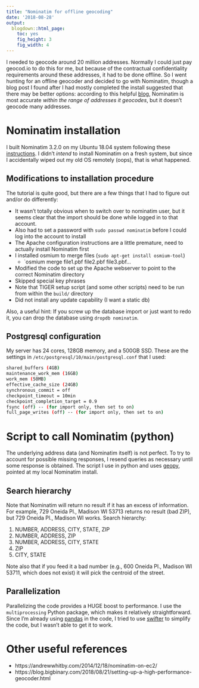 ```yaml
---
title: "Nominatim for offline geocoding"
date: '2018-08-28'
output:
  blogdown::html_page:
    toc: yes
    fig_height: 3
    fig_width: 4
---
```


I needed to geocode around 20 million addresses. Normally I could just pay geocod.io to do this for me, but because of the contractual confidentiality requirements around these addresses, it had to be done offline. So I went hunting for an offline geocoder and decided to go with Nominatim, though a blog post I found after I had mostly completed the install suggested that there may be better options: according to this helpful [blog](https://danpelota.com/blog/geocoder-showdown-part-3/), Nominatim is most accurate _within the range of addresses it geocodes_, but it doesn't geocode many addresses.  

# Nominatim installation 

I built Nominatim 3.2.0 on my Ubuntu 18.04 system following these [instructions](http://nominatim.org/release-docs/latest/appendix/Install-on-Ubuntu-18/). I didn't _intend_ to install Nominatim on a fresh system, but since I accidentally wiped out my old OS remotely (oops), that is what happened. 

## Modifications to installation procedure
The tutorial is quite good, but there are a few things that I had to figure out and/or do differently:

- It wasn't totally obvious when to switch over to nominatim user, but it seems clear that the import should be done while logged in to that account.
- Also had to set a password with `sudo passwd nominatim` before I could log into the account to install
- The Apache configuration instructions are a little premature, need to actually install Nominatim first
- I installed osmium to merge files (`sudo apt-get install osmium-tool`)
  - `osmium merge file1.pbf file2.pbf file3.pbf...
- Modified the code to set up the Apache webserver to point to the correct Nominatim directory
- Skipped special key phrases
- Note that TIGER setup script (and some other scripts) need to be run from within the `build/` directory
- Did not install any update capability (I want a static db)

Also, a useful hint: If you screw up the database import or just want to redo it, you can drop the database using `dropdb nominatim`. 

## Postgresql configuration
My server has 24 cores, 128GB memory, and a 500GB SSD. These are the settings in `/etc/postgresql/10/main/postgresql.conf` that I used:

```bash
shared_buffers (4GB)
maintenance_work_mem (16GB)
work_mem (50MB)
effective_cache_size (24GB)
synchronous_commit = off
checkpoint_timeout = 10min
checkpoint_completion_target = 0.9
fsync (off) -- (for import only, then set to on)
full_page_writes (off) -- (for import only, then set to on)
```


# Script to call Nominatim (python)

The underlying address data (and Nominatim itself) is not perfect. To try to account for possible missing responses, I resend queries as necessary until some response is obtained. The script I use in python and uses [geopy](https://geopy.readthedocs.io/en/stable/), pointed at my local Nominatim install.

## Search hierarchy
Note that Nominatim will return no result if it has an excess of information. For example, 729 Oneida Pl., Madison WI 53713 returns no result (bad ZIP), but 729 Oneida Pl., Madison WI works.  Search hierarchy:

1. NUMBER, ADDRESS, CITY, STATE, ZIP
2. NUMBER, ADDRESS, ZIP
2. NUMBER, ADDRESS, CITY, STATE
3. ZIP
4. CITY, STATE

Note also that if you feed it a bad number (e.g., 600 Oneida Pl., Madison WI 53711, which does not exist) it will pick the centroid of the street. 

## Parallelization
Parallelizing the code provides a HUGE boost to performance. I use the `multiprocessing` Python package, which makes it relatively straightforward. Since I'm already using [pandas](https://pandas.pydata.org) in the code, I tried to use [swifter](https://github.com/jmcarpenter2/swifter) to simplify the code, but I wasn't able to get it to work.

# Other useful references
- https://andrewwhitby.com/2014/12/18/nominatim-on-ec2/
- https://blog.bigbinary.com/2018/08/21/setting-up-a-high-performance-geocoder.html
